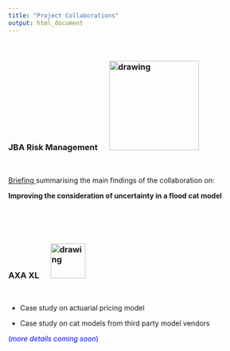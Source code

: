 ---
title: "Project Collaborations"
output: html_document
---

<br> 


### JBA Risk Management \ \ \ \   <img src="JBA_logo.png" alt="drawing" style="width:180px;"/>

<br>

 <a href="JBA_briefing.pdf#" class="download" title="Download JBA briefing"> Briefing </a> summarising the main findings of the collaboration on:
 
 **Improving the consideration of uncertainty in a flood cat model**
 
<br> 
<br>
<br>

### AXA XL \ \ \ \   <img src="axa_open_blue_rgb.jpg" alt="drawing" style="width:70px;"/>

<br>

- Case study on actuarial pricing model

- Case study on cat models from third party model vendors

<span style="color:blue">(*more details coming soon*)
 
 


